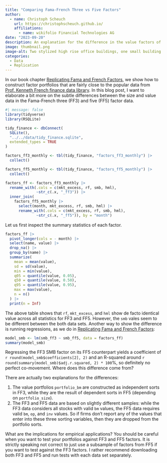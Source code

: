 ```yaml
---
title: "Comparing Fama-French Three vs Five Factors"
author:
  - name: Christoph Scheuch
    url: https://christophscheuch.github.io/
    affiliations:
      - name: wikifolio Financial Technologies AG
date: "2023-09-20"
description: An explanation for the difference in the value factors of FF3 and FF5 data
image: thumbnail.png
image-alt: Two stylized high rise office buildings, one small building and one large building, both buildings visible in the frame. The background has a futuristic setting, with a backdrop of a digital, grid-like landscape symbolizing the internet. The color palette should be a combination of cool blues and warm yellow. Created with DALL-E 2.
categories: 
  - Data
  - Replication
--- 
```


In our book chapter [Replicating Fama and French Factors](../../r/replicating-fama-and-french-factors), we show how to construct factor portfolios that are fairly close to the popular data from [Prof. Kenneth French finance data library](https://mba.tuck.dartmouth.edu/pages/faculty/ken.french/data_library.html). In this blog post, I want to elaborate a bit more on the subtle differences between the size and value data in the Fama-French three (FF3) and five (FF5) factor data. 

```r
#| message: false
library(tidyverse)
library(RSQLite)

tidy_finance <- dbConnect(
  SQLite(), 
  "../../data/tidy_finance.sqlite", 
  extended_types = TRUE
)

factors_ff3_monthly <- tbl(tidy_finance, "factors_ff3_monthly") |> 
  collect()

factors_ff5_monthly <- tbl(tidy_finance, "factors_ff5_monthly") |> 
  collect()

factors_ff <- factors_ff3_monthly |> 
  rename_with(.cols = c(mkt_excess, rf, smb, hml),
              ~str_c(.x, "_ff3")) |> 
  inner_join(
    factors_ff5_monthly |> 
      select(month, mkt_excess, rf, smb, hml) |> 
      rename_with(.cols = c(mkt_excess, rf, smb, hml),
              ~str_c(.x, "_ff5")), by = "month")
```

Let us first inspect the summary statistics of each factor.

```r
factors_ff |> 
  pivot_longer(cols = - month) |> 
  select(name, value) |>
  drop_na() |>
  group_by(name) |>
  summarize(
    mean = mean(value),
    sd = sd(value),
    min = min(value),
    q05 = quantile(value, 0.05),
    q50 = quantile(value, 0.50),
    q95 = quantile(value, 0.95),
    max = max(value),
    n = n()
  ) |> 
  print(n = Inf)
```

The above table shows that `rf`, `mkt_excess`, and `hml` show de facto identical value across all statistics for FF3 and FF5. However, the `smb` vales seem to be different between the both data sets. Another way to show the difference is running regressions, as we do in [Replicating Fama and French Factors](../../r/replicating-fama-and-french-factors):

```r
model_smb <- lm(smb_ff3 ~ smb_ff5, data = factors_ff)
summary(model_smb)
```

Regressing the FF3 SMB factor on its FF5 counterpart yields a coefficient of `r round(model_smb$coefficients[2], 2)` and an R-squared around `r round(summary(model_smb)$adj.r.squared, 2) * 100`%, so definitely no perfect co-movement. Where does this difference come from?

There are actually two explanations for the differences:

1. The value portfolios `portfolio_bm` are constructed as independent sorts in FF3, while they are the result of dependent sorts in FF5 (depending on `portfolio_size`).
1. The FF3 and FF5 data are based on slightly different samples: while the FF3 data considers all stocks with valid `bm` values, the FF5 data requires valid `bm`, `op`, and `inv` values. So if firms don't report any of the values that enter into these three sorting variables, then they are dropped from the portfolio sorts. 

What are the implications for empirical applications? You should be careful when you want to test your portfolios against FF3 and FF5 factors. It is strictly speaking not correct to just use a subsample of factors from FF5 if you want to test against the FF3 factors. I rather recommend downloading both FF3 and FF5 and run tests with each data set separately. 

